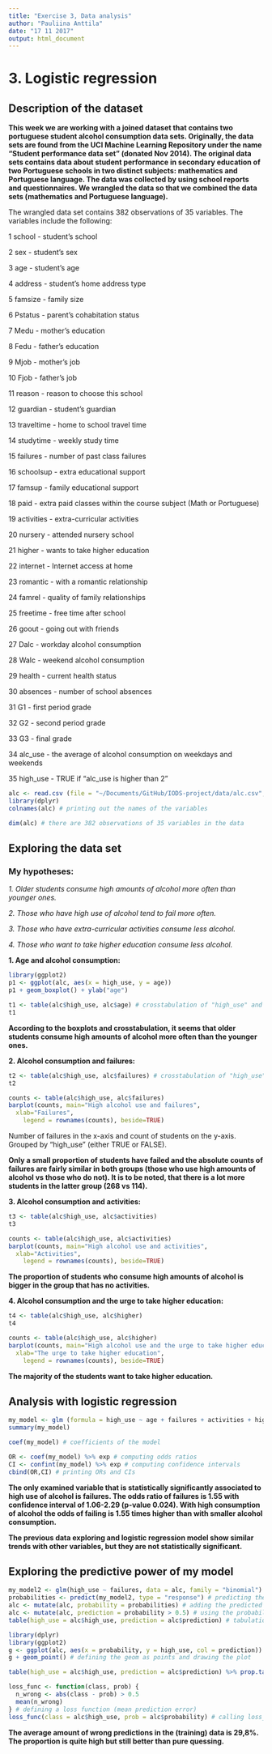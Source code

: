 ```yaml
---
title: "Exercise 3, Data analysis"
author: "Pauliina Anttila"
date: "17 11 2017"
output: html_document
---
```


# 3. Logistic regression

## Description of the dataset

**This week we are working with a joined dataset that contains two portuguese student alcohol consumption data sets. Originally, the data sets are found from the UCI Machine Learning Repository under the name "Student performance data set" (donated Nov 2014). The original data sets contains data about student performance in secondary education of two Portuguese schools in two distinct subjects: mathematics and Portuguese language. The data was collected by using school reports and questionnaires. We wrangled the data so that we combined the data sets (mathematics and Portuguese language).**

The wrangled data set contains 382 observations of 35 variables. The variables include the following:

1 school - student's school

2 sex - student's sex

3 age - student's age

4 address - student's home address type

5 famsize - family size

6 Pstatus - parent's cohabitation status

7 Medu - mother's education

8 Fedu - father's education

9 Mjob - mother's job

10 Fjob - father's job

11 reason - reason to choose this school

12 guardian - student's guardian

13 traveltime - home to school travel time

14 studytime - weekly study time 

15 failures - number of past class failures 

16 schoolsup - extra educational support

17 famsup - family educational support

18 paid - extra paid classes within the course subject (Math or Portuguese)

19 activities - extra-curricular activities

20 nursery - attended nursery school

21 higher - wants to take higher education

22 internet - Internet access at home

23 romantic - with a romantic relationship

24 famrel - quality of family relationships 

25 freetime - free time after school 

26 goout - going out with friends

27 Dalc - workday alcohol consumption

28 Walc - weekend alcohol consumption

29 health - current health status 

30 absences - number of school absences 

31 G1 - first period grade

32 G2 - second period grade 

33 G3 - final grade 

34 alc_use - the average of alcohol consumption on weekdays and weekends

35 high_use - TRUE if "alc_use is higher than 2"

```r
alc <- read.csv (file = "~/Documents/GitHub/IODS-project/data/alc.csv", header = TRUE, sep = ",", dec = ".") # reading data into R
library(dplyr)
colnames(alc) # printing out the names of the variables
```

```r
dim(alc) # there are 382 observations of 35 variables in the data
```

## Exploring the data set

### My hypotheses:

*1. Older students consume high amounts of alcohol more often than younger ones.*

*2. Those who have high use of alcohol tend to fail more often.*

*3. Those who have extra-curricular activities consume less alcohol.*

*4. Those who want to take higher education consume less alcohol.*

**1. Age and alcohol consumption:**

```r
library(ggplot2)
p1 <- ggplot(alc, aes(x = high_use, y = age))
p1 + geom_boxplot() + ylab("age")
```


```r
t1 <- table(alc$high_use, alc$age) # crosstabulation of "high_use" and "age"
t1
```

**According to the boxplots and crosstabulation, it seems that older students consume high amounts of alcohol more often than the younger ones.**

**2. Alcohol consumption and failures:**

```r
t2 <- table(alc$high_use, alc$failures) # crosstabulation of "high_use" and "failures"
t2
```

```r
counts <- table(alc$high_use, alc$failures)
barplot(counts, main="High alcohol use and failures",
  xlab="Failures",
 	legend = rownames(counts), beside=TRUE)
```

Number of failures in the x-axis and count of students on the y-axis. Grouped by "high_use" (either TRUE or FALSE).

**Only a small proportion of students have failed and the absolute counts of failures are fairly similar in both groups (those who use high amounts of alcohol vs those who do not). It is to be noted, that there is a lot more students in the latter group (268 vs 114).**

**3. Alcohol consumption and activities:**

```r
t3 <- table(alc$high_use, alc$activities)
t3
```
```r
counts <- table(alc$high_use, alc$activities)
barplot(counts, main="High alcohol use and activities",
  xlab="Activities",
 	legend = rownames(counts), beside=TRUE)
```

**The proportion of students who consume high amounts of alcohol is bigger in the group that has no activities.**

**4. Alcohol consumption and the urge to take higher education:**

```r
t4 <- table(alc$high_use, alc$higher)
t4
```
```r
counts <- table(alc$high_use, alc$higher)
barplot(counts, main="High alcohol use and the urge to take higher education",
  xlab="The urge to take higher education",
 	legend = rownames(counts), beside=TRUE)
```

**The majority of the students want to take higher education.**

## Analysis with logistic regression

```r
my_model <- glm (formula = high_use ~ age + failures + activities + higher, data = alc, family ="binomial") # Logistic regression model with high_use as target variable and age, failures, activities and higher education target as explanatory variables.
summary(my_model)
```

```r
coef(my_model) # coefficients of the model
```

```r
OR <- coef(my_model) %>% exp # computing odds ratios
CI <- confint(my_model) %>% exp # computing confidence intervals
cbind(OR,CI) # printing ORs and CIs
```

**The only examined variable that is statistically significantly associated to high use of alcohol is failures. The odds ratio of failures is 1.55 with confidence interval of 1.06-2.29 (p-value 0.024). With high consumption of alcohol the odds of failing is 1.55 times higher than with smaller alcohol consumption.**

**The previous data exploring and logistic regression model show similar trends with other variables, but they are not statistically significant. **

## Exploring the predictive power of my model

```r
my_model2 <- glm(high_use ~ failures, data = alc, family = "binomial") # fitting the model with the only variable (failures) that had statistically significant relationship with high use of alcohol
probabilities <- predict(my_model2, type = "response") # predicting the probability of high use
alc <- mutate(alc, probability = probabilities) # adding the predicted probabilities to 'alc'
alc <- mutate(alc, prediction = probability > 0.5) # using the probabilities to make a prediction of high_use
table(high_use = alc$high_use, prediction = alc$prediction) # tabulation of the target variable versus the predictions
```

```r
library(dplyr)
library(ggplot2)
g <- ggplot(alc, aes(x = probability, y = high_use, col = prediction)) # initializing a plot of 'high_use' versus 'probability' in 'alc'
g + geom_point() # defining the geom as points and drawing the plot
```

```r
table(high_use = alc$high_use, prediction = alc$prediction) %>% prop.table() %>% addmargins() # tabulating the target variable versus the predictions
```

```r
loss_func <- function(class, prob) {
  n_wrong <- abs(class - prob) > 0.5
  mean(n_wrong) 
} # defining a loss function (mean prediction error)
loss_func(class = alc$high_use, prob = alc$probability) # calling loss_func to compute the average number of wrong predictions in the (training) data
```

**The average amount of wrong predictions in the (training) data is 29,8%. The proportion is quite high but still better than pure quessing.**


```r

```


```r

```


```r

```

```r

```

```r

```